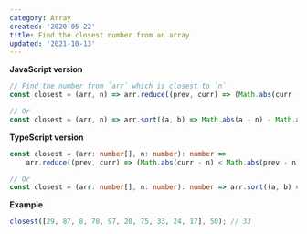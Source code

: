 ```yaml
---
category: Array
created: '2020-05-22'
title: Find the closest number from an array
updated: '2021-10-13'
---
```


**JavaScript version**

```js closest.js
// Find the number from `arr` which is closest to `n`
const closest = (arr, n) => arr.reduce((prev, curr) => (Math.abs(curr - n) < Math.abs(prev - n) ? curr : prev));

// Or
const closest = (arr, n) => arr.sort((a, b) => Math.abs(a - n) - Math.abs(b - n))[0];
```

**TypeScript version**

```ts closest.ts
const closest = (arr: number[], n: number): number =>
    arr.reduce((prev, curr) => (Math.abs(curr - n) < Math.abs(prev - n) ? curr : prev));

// Or
const closest = (arr: number[], n: number): number => arr.sort((a, b) => Math.abs(a - n) - Math.abs(b - n))[0];
```

**Example**

```js example.js
closest([29, 87, 8, 78, 97, 20, 75, 33, 24, 17], 50); // 33
```
